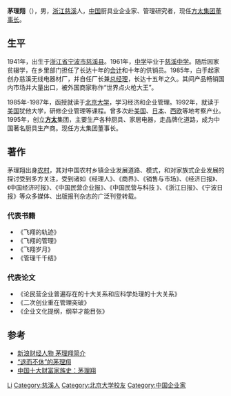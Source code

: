 {{no footnotes|time=2020-04-13T04:05:15+00:00}}
'''茅理翔'''（{{bd|1941年|}}），男，[[浙江|浙江]][[慈溪|慈溪]]人，[[中华人民共和国|中国]]厨具业企业家、管理研究者，现任[[方太集团|方太集团]][[董事长|董事长]]。

== 生平 ==
1941年，出生于[[浙江省|浙江省]][[宁波市|宁波市]][[慈溪县|慈溪县]]。1961年，[[中学|中学]]毕业于[[慈溪中学|慈溪中学]]。随后因家贫辍学，在乡里部门担任了长达十年的[[会计|会计]]和十年的供销员。1985年，白手起家创办慈溪无线电器材厂，并自任厂长兼[[总经理|总经理]]，长达十五年之久。其间产品畅销国内市场并大量出口，被外国商家称作“世界点火枪大王”。

1985年-1987年，函授就读于[[北京大学|北京大学]]，学习经济和企业管理。1992年，就读于[[美国|美国]]犹他大学，研修企业管理等课程。曾多次赴[[美国|美国]]、[[日本|日本]]、[[西欧|西欧]]等地考察产业。1995年，创立'''[[方太|方太]]'''集团，主要生产各种厨具、家居电器，走品牌化道路，成为中国著名厨具生产商。现任方太集团董事长。

== 著作 ==
茅理翔出身[[农村|农村]]，其对中国农村乡镇企业发展道路、模式，和对家族式企业发展的探讨受到多方关注，受到诸如《经理人》、《商界》、《销售与市场》、《经济日报》、《中国经济时报》、《中国民营企业报》、《中国民营与科技 》、《浙江日报》、《宁波日报》等众多媒体、出版报刊杂志的广泛刊登转载。

=== 代表书籍 ===
* 《飞翔的轨迹》
* 《飞翔的管理》
* 《飞翔岁月》
* 《管理千千结》

=== 代表论文 ===
* 《论民营企业普遍存在的十大关系和应科学处理的十大关系》
* 《二次创业重在管理突破》
* 《企业文化提纲，纲举才能目张》

== 参考 ==
* [http://finance.sina.com.cn/wealthperson/2004-05-13/390.html 新浪财经人物 茅理翔简介] {{Wayback|url=http://finance.sina.com.cn/wealthperson/2004-05-13/390.html |date=20190723032613 }}
* [http://finance.sina.com.cn/crz/20040519/1920768364.shtml “退而不休”的茅理翔] {{Wayback|url=http://finance.sina.com.cn/crz/20040519/1920768364.shtml |date=20190715100553 }}
* [http://info.china.alibaba.com/news/detail/v5000060-d5768427.html 中国十大财富家族史：茅理翔] {{Wayback|url=http://info.china.alibaba.com/news/detail/v5000060-d5768427.html |date=20060902160905 }}

{{Authority control}}
{{DEFAULTSORT:Mao茅}}
[[Category:茅姓|Li]]
[[Category:慈溪人|Category:慈溪人]]
[[Category:北京大学校友|Category:北京大学校友]]
[[Category:中国企业家|Category:中国企业家]]